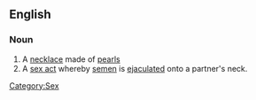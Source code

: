 ==English==
{{wikipedia}}
===Noun===
{{en-noun}}

# A [[necklace]] made of [[pearl]]s
# A [[sex act]] whereby [[semen]] is [[ejaculated]] onto a partner's neck.

[[Category:Sex]]